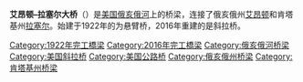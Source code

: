 {{Infobox Bridge
|name   = Ironton–Russell Bridge (current)
|image         = Ironton-Russell Bridge replacement under construction.jpg 
|caption       = 在建的艾昂顿–拉塞尔大桥新桥
|official_name = Oakley C. Collins Memorial Bridge
|carries       =  2 车道
|crosses       =  [[俄亥俄河|俄亥俄河]]
|locale        =  俄亥俄州[[艾昂顿_(俄亥俄州)|艾昂顿]]和肯塔基州[[拉塞尔_(肯塔基州)|拉塞尔]]
|maint         =  [[Ohio_Department_of_Transportation|Ohio Department of Transportation]]
|id            = 
|designer      = 
|design        = [[斜拉桥|斜拉桥]]
|material      = [[混凝土|混凝土]]
|spans         =  
|piers_in_water    =  
|mainspan      = 
|length        = 
|width         = 
|height        = 
|load          = 
|clearance     = 
|below         = 
|traffic       = 
|begin         = 
|complete      = 2016秋
|rail_tracks   = 
|open          = 2016年11月23日
|closed        = 
|toll          = 
|map_cue       = 
|map_image     = 
|map_text      = 
|map_width     = 
|coordinates   = {{coord|38.5257|-82.6852|display=inline,title|region:US_type:landmark}}
}}
'''艾昂顿–拉塞尔大桥'''（{{lang-en|Ironton–Russell Bridge}}）是[[美国|美国]][[俄亥俄河|俄亥俄河]]上的桥梁，连接了俄亥俄州[[艾昂顿_(俄亥俄州)|艾昂顿]]和肯塔基州[[拉塞尔_(肯塔基州)|拉塞尔]]。始建于1922年的为悬臂桥，2016年重建的是斜拉桥。

{{Infobox Bridge
|bridge_name=Ironton–Russell Bridge (former)
|image=ironton bridge.jpg
|image_size=300px
|caption=旧的艾昂顿–拉塞尔大桥
|official_name= 
|also_known_as=
|carries= 2车道
|crosses= [[俄亥俄河|俄亥俄河]]
|locale= 俄亥俄州[[艾昂顿_(俄亥俄州)|艾昂顿]]和肯塔基州[[拉塞尔_(肯塔基州)|拉塞尔]]
|maint= [[Ohio_Department_of_Transportation|Ohio Department of Transportation]]
|id= 
|design= [[Cantilever_bridge|Cantilever bridge]]
|mainspan= 
|length= 
|width= 
|clearance= 
|below= 
|traffic= 
|open= 1922年8月
|closed= 2016年11月23日（2016-2017年间拆除）
|toll= Former
|map_cue= 
|map_image= 
|map_text= 
|map_width= 
|coordinates= 
}}

[[Category:1922年完工橋梁|Category:1922年完工橋梁]]
[[Category:2016年完工橋梁|Category:2016年完工橋梁]]
[[Category:俄亥俄河桥梁|Category:俄亥俄河桥梁]]
[[Category:美国斜拉桥|Category:美国斜拉桥]]
[[Category:美国公路桥|Category:美国公路桥]]
[[Category:俄亥俄州桥梁|Category:俄亥俄州桥梁]]
[[Category:肯塔基州桥梁|Category:肯塔基州桥梁]]